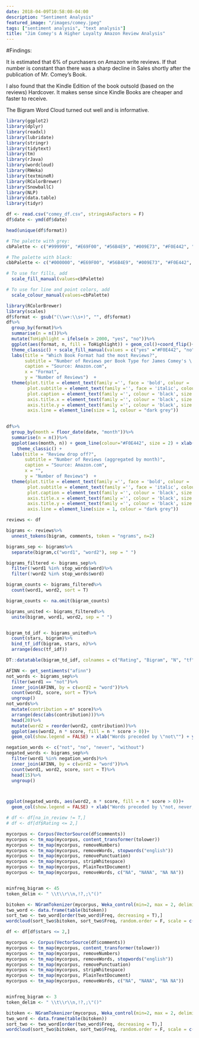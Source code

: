 ```yaml
---
date: 2018-04-09T10:58:08-04:00
description: "Sentiment Analysis"
featured_image: "/images/comey.jpeg"
tags: ["sentiment analysis", "text analysis"]
title: "Jim Comey's A Higher Loyalty Amazon Review Analysis"
---
```


#Findings:



It is estimated that 6% of purchasers on Amazon write reviews.  If that number is constant than there was a sharp decline in Sales shortly after the publication of Mr. Comey's Book.  

I also found that the Kindle Edition of the book outsold (based on the reviews) Hardcover.  It makes sense since Kindle Books are cheaper and faster to receive. 

The Bigram Word Cloud turned out well and is informative.  


```r
library(ggplot2)
library(dplyr)
library(readxl)
library(lubridate)
library(stringr)
library(tidytext)
library(tm)
library(rJava)
library(wordcloud)
library(RWeka)
library(textmineR)
library(RColorBrewer)
library(SnowballC)
library(NLP)
library(data.table)
library(tidyr)

df <- read.csv("comey_df.csv", stringsAsFactors = F)
df$date <- ymd(df$date)

head(unique(df$format))
```

```r
# The palette with grey:
cbPalette <- c("#999999", "#E69F00", "#56B4E9", "#009E73", "#F0E442", "#0072B2", "#D55E00", "#CC79A7")

# The palette with black:
cbbPalette <- c("#000000", "#E69F00", "#56B4E9", "#009E73", "#F0E442", "#0072B2", "#D55E00", "#CC79A7")

# To use for fills, add
  scale_fill_manual(values=cbPalette)

# To use for line and point colors, add
  scale_colour_manual(values=cbPalette)
```

```r
library(RColorBrewer)
library(scales)
df$format <- gsub("(\\w+:\\s+)", "", df$format)
df%>%
  group_by(format)%>%
  summarise(n = n())%>%
  mutate(ToHighlight = ifelse(n > 2000, "yes", "no"))%>%
  ggplot(aes(format, n, fill = ToHighlight)) + geom_col()+coord_flip()+ scale_y_continuous(labels = comma) +
  theme_classic() + scale_fill_manual(values = c("yes" ="#F0E442", "no" = "#0072B2"), guide = F) +
  labs(title = "Which Book Format had the most Reviews?",
       subtitle = "Number of Reviews per Book Type for James Comey's \'A Higher Loyalty\'",
       caption = "Source: Amazon.com",
       x = "Format",
       y = "Number of Reviews")  +
  theme(plot.title = element_text(family ='', face = 'bold', colour = 'black', size = 18),
        plot.subtitle = element_text(family ='', face = 'italic', colour = 'black', size = 10),
        plot.caption = element_text(family ='', colour = 'black', size = 10),
        axis.title.x = element_text(family ='', colour = 'black', size = 12),
        axis.title.y = element_text(family ='', colour = 'black', size = 12),
        axis.line = element_line(size = 1, colour = "dark grey"))
        
```

```r
df%>%
  group_by(month = floor_date(date, "month"))%>%
  summarise(n = n())%>%
  ggplot(aes(month, n)) + geom_line(colour="#F0E442", size = 2) + xlab("Date (aggregated by Month)") + ylab("Number of Reviews") + ggtitle("Number of Reviews by Month") + scale_y_continuous(labels = comma) +
    theme_classic() + 
  labs(title = "Review drop off?",
       subtitle = "Number of Reviews (aggregated by month)",
       caption = "Source: Amazon.com",
       x = "",
       y = "Number of Reviews")  +
  theme(plot.title = element_text(family ='', face = 'bold', colour = 'black', size = 18),
        plot.subtitle = element_text(family ='', face = 'italic', colour = 'black', size = 10),
        plot.caption = element_text(family ='', colour = 'black', size = 10),
        axis.title.x = element_text(family ='', colour = 'black', size = 12),
        axis.title.y = element_text(family ='', colour = 'black', size = 12),
        axis.line = element_line(size = 1, colour = "dark grey"))

```

```r

reviews <- df

bigrams <- reviews%>%
  unnest_tokens(bigram, comments, token = "ngrams", n=2)

bigrams_sep <- bigrams%>%
  separate(bigram,c("word1", "word2"), sep = " ")

bigrams_filtered <- bigrams_sep%>%
  filter(!word1 %in% stop_words$word)%>%
  filter(!word2 %in% stop_words$word)

bigram_counts <- bigrams_filtered%>%
  count(word1, word2, sort = T)

bigram_counts <- na.omit(bigram_counts)

bigrams_united <- bigrams_filtered%>%
  unite(bigram, word1, word2, sep = " ")


bigram_td_idf <- bigrams_united%>%
  count(stars, bigram)%>%
  bind_tf_idf(bigram, stars, n)%>%
  arrange(desc(tf_idf))

DT::datatable(bigram_td_idf, colnames = c("Rating", "Bigram", "N", "tf", "idf", "tf_idf"), filter = "top")
```
```r
AFINN <- get_sentiments("afinn")
not_words <- bigrams_sep%>%
  filter(word1 == "not")%>%
  inner_join(AFINN, by = c(word2 = "word"))%>%
  count(word2, score, sort = T)%>%
  ungroup()
not_words%>%
  mutate(contribution = n* score)%>%
  arrange(desc(abs(contribution)))%>%
  head(20)%>%
  mutate(word2 = reorder(word2, contribution))%>%
  ggplot(aes(word2, n * score, fill = n * score > 0))+ 
  geom_col(show.legend = FALSE) + xlab("Words preceded by \"not\"") + ylab("Sentiment score * number of occurences") + coord_flip()

```

```r
negation_words <- c("not", "no", "never", "without")
negated_words <- bigrams_sep%>%
  filter(word1 %in% negation_words)%>%
  inner_join(AFINN, by = c(word2 = "word"))%>%
  count(word1, word2, score, sort = T)%>%
  head(15)%>%
  ungroup()



ggplot(negated_words, aes(word2, n * score, fill = n * score > 0))+ 
  geom_col(show.legend = FALSE) + xlab("Words preceded by \"not, never,v   no\"") + ylab("Sentiment score * number of occurences") + coord_flip() + facet_wrap(~word1)

```

```r
# df <- df[na_in_review != T,]
# df <- df[df$Rating <= 2,]

mycorpus <- Corpus(VectorSource(df$comments))
mycorpus <- tm_map(mycorpus, content_transformer(tolower))
mycorpus <- tm_map(mycorpus, removeNumbers)
mycorpus <- tm_map(mycorpus, removeWords, stopwords("english"))
mycorpus <- tm_map(mycorpus, removePunctuation)
mycorpus <- tm_map(mycorpus, stripWhitespace)
mycorpus <- tm_map(mycorpus, PlainTextDocument)
mycorpus <- tm_map(mycorpus, removeWords, c("NA", "NANA", "NA NA"))


minfreq_bigram <- 45
token_delim <- " \\t\\r\\n,!?,;\"()"

bitoken <- NGramTokenizer(mycorpus, Weka_control(min=2, max = 2, delimiters = token_delim))
two_word <- data.frame(table(bitoken))
sort_two <- two_word[order(two_word$Freq, decreasing = T),]
wordcloud(sort_two$bitoken, sort_two$Freq, random.order = F, scale = c(2,0.35), min.freq = minfreq_bigram,colors=colorRampPalette(brewer.pal(9,"Accent"))(32))


```

```r

df <- df[df$stars <= 2,]

mycorpus <- Corpus(VectorSource(df$comments))
mycorpus <- tm_map(mycorpus, content_transformer(tolower))
mycorpus <- tm_map(mycorpus, removeNumbers)
mycorpus <- tm_map(mycorpus, removeWords, stopwords("english"))
mycorpus <- tm_map(mycorpus, removePunctuation)
mycorpus <- tm_map(mycorpus, stripWhitespace)
mycorpus <- tm_map(mycorpus, PlainTextDocument)
mycorpus <- tm_map(mycorpus, removeWords, c("NA", "NANA", "NA NA"))


minfreq_bigram <- 3
token_delim <- " \\t\\r\\n,!?,;\"()"

bitoken <- NGramTokenizer(mycorpus, Weka_control(min=2, max = 2, delimiters = token_delim))
two_word <- data.frame(table(bitoken))
sort_two <- two_word[order(two_word$Freq, decreasing = T),]
wordcloud(sort_two$bitoken, sort_two$Freq, random.order = F, scale = c(2,0.35), min.freq = minfreq_bigram,colors=colorRampPalette(brewer.pal(9,"Accent"))(32))
```

